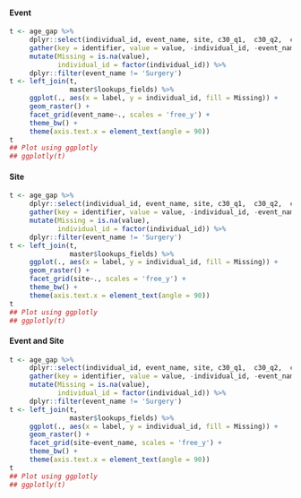 #### Event
```r
t <- age_gap %>%
     dplyr::select(individual_id, event_name, site, c30_q1,  c30_q2,  c30_q3,  c30_q4,  c30_q5, c30_q6,  c30_q7,  c30_q8,  c30_q9,  c30_q10, c30_q11, c30_q12, c30_q13, c30_q14, c30_q15, c30_q16, c30_q17, c30_q18, c30_q19, c30_q20, c30_q21, c30_q22, c30_q23, c30_q24, c30_q25, c30_q26, c30_q27, c30_q28, c30_q29, c30_q30, ql_raw, ql_scale, pf_raw, pf_scale, rf_raw, rf_scale, ef_raw, ef_scale, cf_raw, cf_scale, sf_raw, sf_scale, fa_raw, fa_scale, nv_raw, nv_scale, pa_raw, pa_scale, dy_scale, sl_scale, ap_scale, co_scale, di_scale, fi_scale) %>%
     gather(key = identifier, value = value, -individual_id, -event_name, -site) %>%
     mutate(Missing = is.na(value),
            individual_id = factor(individual_id)) %>%
     dplyr::filter(event_name != 'Surgery')
t <- left_join(t,
               master$lookups_fields) %>%
     ggplot(., aes(x = label, y = individual_id, fill = Missing)) +
     geom_raster() +
     facet_grid(event_name~., scales = 'free_y') +
     theme_bw() +
     theme(axis.text.x = element_text(angle = 90))
t
## Plot using ggplotly
## ggplotly(t)


```

#### Site
```r
t <- age_gap %>%
     dplyr::select(individual_id, event_name, site, c30_q1,  c30_q2,  c30_q3,  c30_q4,  c30_q5, c30_q6,  c30_q7,  c30_q8,  c30_q9,  c30_q10, c30_q11, c30_q12, c30_q13, c30_q14, c30_q15, c30_q16, c30_q17, c30_q18, c30_q19, c30_q20, c30_q21, c30_q22, c30_q23, c30_q24, c30_q25, c30_q26, c30_q27, c30_q28, c30_q29, c30_q30, ql_raw, ql_scale, pf_raw, pf_scale, rf_raw, rf_scale, ef_raw, ef_scale, cf_raw, cf_scale, sf_raw, sf_scale, fa_raw, fa_scale, nv_raw, nv_scale, pa_raw, pa_scale, dy_scale, sl_scale, ap_scale, co_scale, di_scale, fi_scale) %>%
     gather(key = identifier, value = value, -individual_id, -event_name, -site) %>%
     mutate(Missing = is.na(value),
            individual_id = factor(individual_id)) %>%
     dplyr::filter(event_name != 'Surgery')
t <- left_join(t,
               master$lookups_fields) %>%
     ggplot(., aes(x = label, y = individual_id, fill = Missing)) +
     geom_raster() +
     facet_grid(site~., scales = 'free_y') +
     theme_bw() +
     theme(axis.text.x = element_text(angle = 90))
t
## Plot using ggplotly
## ggplotly(t)


```


#### Event and Site
```r
t <- age_gap %>%
     dplyr::select(individual_id, event_name, site, c30_q1,  c30_q2,  c30_q3,  c30_q4,  c30_q5, c30_q6,  c30_q7,  c30_q8,  c30_q9,  c30_q10, c30_q11, c30_q12, c30_q13, c30_q14, c30_q15, c30_q16, c30_q17, c30_q18, c30_q19, c30_q20, c30_q21, c30_q22, c30_q23, c30_q24, c30_q25, c30_q26, c30_q27, c30_q28, c30_q29, c30_q30, ql_raw, ql_scale, pf_raw, pf_scale, rf_raw, rf_scale, ef_raw, ef_scale, cf_raw, cf_scale, sf_raw, sf_scale, fa_raw, fa_scale, nv_raw, nv_scale, pa_raw, pa_scale, dy_scale, sl_scale, ap_scale, co_scale, di_scale, fi_scale) %>%
     gather(key = identifier, value = value, -individual_id, -event_name, -site) %>%
     mutate(Missing = is.na(value),
            individual_id = factor(individual_id)) %>%
     dplyr::filter(event_name != 'Surgery')
t <- left_join(t,
               master$lookups_fields) %>%
     ggplot(., aes(x = label, y = individual_id, fill = Missing)) +
     geom_raster() +
     facet_grid(site~event_name, scales = 'free_y') +
     theme_bw() +
     theme(axis.text.x = element_text(angle = 90))
t
## Plot using ggplotly
## ggplotly(t)

```
